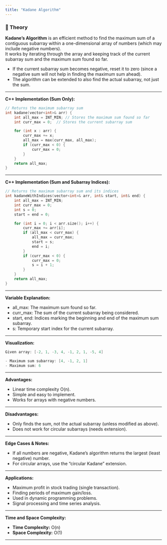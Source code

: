 ```yaml
---
title: "Kadane Algorithm"
---
```


### 📖 Theory

**Kadane's Algorithm** is an efficient method to find the maximum sum of a contiguous subarray within a one-dimensional array of numbers (which may include negative numbers).  
It works by iterating through the array and keeping track of the current subarray sum and the maximum sum found so far.

- If the current subarray sum becomes negative, reset it to zero (since a negative sum will not help in finding the maximum sum ahead).
- The algorithm can be extended to also find the actual subarray, not just the sum.

---

**C++ Implementation (Sum Only):**

```cpp
// Returns the maximum subarray sum
int kadane(vector<int>& arr) {
    int all_max = INT_MIN; // Stores the maximum sum found so far
    int curr_max = 0;  // Stores the current subarray sum

    for (int x : arr) {
        curr_max += x;
        all_max = max(curr_max, all_max);
        if (curr_max < 0) {
            curr_max = 0;
        }
    }
    return all_max;
}
```

---

**C++ Implementation (Sum and Subarray Indices):**

```cpp
// Returns the maximum subarray sum and its indices
int kadaneWithIndices(vector<int>& arr, int& start, int& end) {
    int all_max = INT_MIN;
    int curr_max = 0;
    int s = 0;
    start = end = 0;

    for (int i = 0; i < arr.size(); i++) {
        curr_max += arr[i];
        if (all_max < curr_max) {
            all_max = curr_max;
            start = s;
            end = i;
        }
        if (curr_max < 0) {
            curr_max = 0;
            s = i + 1;
        }
    }
    return all_max;
}
```

---

**Variable Explanation:**

- all_max: The maximum sum found so far.
- curr_max: The sum of the current subarray being considered.
- start, end: Indices marking the beginning and end of the maximum sum subarray.
- s: Temporary start index for the current subarray.

---

**Visualization:**

```cpp
Given array: [-2, 1, -3, 4, -1, 2, 1, -5, 4]

- Maximum sum subarray: [4, -1, 2, 1]
- Maximum sum: 6
```

---

**Advantages:**

- Linear time complexity O(n).
- Simple and easy to implement.
- Works for arrays with negative numbers.

---

**Disadvantages:**

- Only finds the sum, not the actual subarray (unless modified as above).
- Does not work for circular subarrays (needs extension).

---

**Edge Cases & Notes:**

- If all numbers are negative, Kadane’s algorithm returns the largest (least negative) number.
- For circular arrays, use the "circular Kadane" extension.

---

**Applications:**

- Maximum profit in stock trading (single transaction).
- Finding periods of maximum gain/loss.
- Used in dynamic programming problems.
- Signal processing and time series analysis.

---

**Time and Space Complexity:**

- **Time Complexity:** O(n)
- **Space Complexity:** O(1)

---